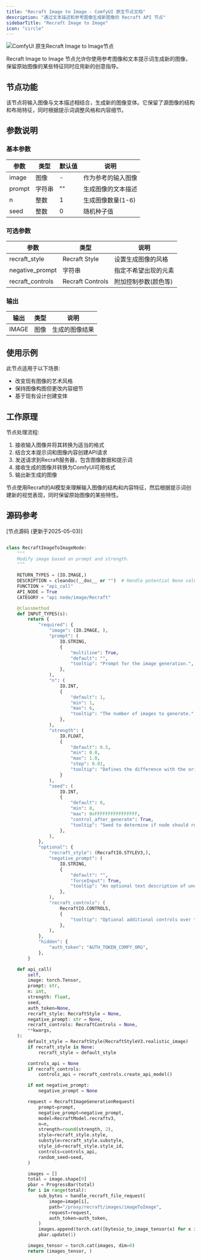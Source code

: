 ```yaml
---
title: "Recraft Image to Image - ComfyUI 原生节点文档"
description: "通过文本描述和参考图像生成新图像的 Recraft API 节点"
sidebarTitle: "Recraft Image to Image"
icon: "circle"
---
```


![ComfyUI 原生Recraft Image to Image节点](/images/tutorial/api_nodes/recraft/recraft-image-to-image.jpg)

Recraft Image to Image 节点允许你使用参考图像和文本提示词生成新的图像，保留原始图像的某些特征同时应用新的创意指导。

## 节点功能

该节点将输入图像与文本描述相结合，生成新的图像变体。它保留了源图像的结构和布局特征，同时根据提示词调整风格和内容细节。

## 参数说明

### 基本参数

| 参数 | 类型 | 默认值 | 说明 |
|-----|-----|-------|------|
| image | 图像 | - | 作为参考的输入图像 |
| prompt | 字符串 | "" | 生成图像的文本描述 |
| n | 整数 | 1 | 生成图像数量(1-6) |
| seed | 整数 | 0 | 随机种子值 |

### 可选参数

| 参数 | 类型 | 说明 |
|-----|-----|------|
| recraft_style | Recraft Style | 设置生成图像的风格 |
| negative_prompt | 字符串 | 指定不希望出现的元素 |
| recraft_controls | Recraft Controls | 附加控制参数(颜色等) |

### 输出

| 输出 | 类型 | 说明 |
|-----|-----|------|
| IMAGE | 图像 | 生成的图像结果 |

## 使用示例

此节点适用于以下场景:

- 改变现有图像的艺术风格
- 保持图像构图但更改内容细节
- 基于现有设计创建变体

## 工作原理

节点处理流程:

1. 接收输入图像并将其转换为适当的格式
2. 结合文本提示词和图像内容创建API请求
3. 发送请求到Recraft服务器，包含图像数据和提示词
4. 接收生成的图像并转换为ComfyUI可用格式
5. 输出新生成的图像

节点使用Recraft的AI模型来理解输入图像的结构和内容特征，然后根据提示词创建新的视觉表现，同时保留原始图像的某些特性。

## 源码参考

[节点源码 (更新于2025-05-03)] 
```python

class RecraftImageToImageNode:
    """
    Modify image based on prompt and strength.
    """

    RETURN_TYPES = (IO.IMAGE,)
    DESCRIPTION = cleandoc(__doc__ or "")  # Handle potential None value
    FUNCTION = "api_call"
    API_NODE = True
    CATEGORY = "api node/image/Recraft"

    @classmethod
    def INPUT_TYPES(s):
        return {
            "required": {
                "image": (IO.IMAGE, ),
                "prompt": (
                    IO.STRING,
                    {
                        "multiline": True,
                        "default": "",
                        "tooltip": "Prompt for the image generation.",
                    },
                ),
                "n": (
                    IO.INT,
                    {
                        "default": 1,
                        "min": 1,
                        "max": 6,
                        "tooltip": "The number of images to generate.",
                    },
                ),
                "strength": (
                    IO.FLOAT,
                    {
                        "default": 0.5,
                        "min": 0.0,
                        "max": 1.0,
                        "step": 0.01,
                        "tooltip": "Defines the difference with the original image, should lie in [0, 1], where 0 means almost identical, and 1 means miserable similarity."
                    }
                ),
                "seed": (
                    IO.INT,
                    {
                        "default": 0,
                        "min": 0,
                        "max": 0xFFFFFFFFFFFFFFFF,
                        "control_after_generate": True,
                        "tooltip": "Seed to determine if node should re-run; actual results are nondeterministic regardless of seed.",
                    },
                ),
            },
            "optional": {
                "recraft_style": (RecraftIO.STYLEV3,),
                "negative_prompt": (
                    IO.STRING,
                    {
                        "default": "",
                        "forceInput": True,
                        "tooltip": "An optional text description of undesired elements on an image.",
                    },
                ),
                "recraft_controls": (
                    RecraftIO.CONTROLS,
                    {
                        "tooltip": "Optional additional controls over the generation via the Recraft Controls node."
                    },
                ),
            },
            "hidden": {
                "auth_token": "AUTH_TOKEN_COMFY_ORG",
            },
        }

    def api_call(
        self,
        image: torch.Tensor,
        prompt: str,
        n: int,
        strength: float,
        seed,
        auth_token=None,
        recraft_style: RecraftStyle = None,
        negative_prompt: str = None,
        recraft_controls: RecraftControls = None,
        **kwargs,
    ):
        default_style = RecraftStyle(RecraftStyleV3.realistic_image)
        if recraft_style is None:
            recraft_style = default_style

        controls_api = None
        if recraft_controls:
            controls_api = recraft_controls.create_api_model()

        if not negative_prompt:
            negative_prompt = None

        request = RecraftImageGenerationRequest(
            prompt=prompt,
            negative_prompt=negative_prompt,
            model=RecraftModel.recraftv3,
            n=n,
            strength=round(strength, 2),
            style=recraft_style.style,
            substyle=recraft_style.substyle,
            style_id=recraft_style.style_id,
            controls=controls_api,
            random_seed=seed,
        )

        images = []
        total = image.shape[0]
        pbar = ProgressBar(total)
        for i in range(total):
            sub_bytes = handle_recraft_file_request(
                image=image[i],
                path="/proxy/recraft/images/imageToImage",
                request=request,
                auth_token=auth_token,
            )
            images.append(torch.cat([bytesio_to_image_tensor(x) for x in sub_bytes], dim=0))
            pbar.update(1)

        images_tensor = torch.cat(images, dim=0)
        return (images_tensor, )
```